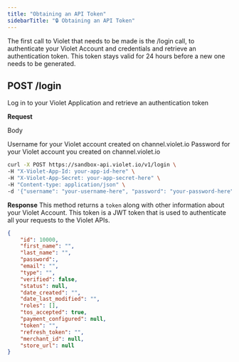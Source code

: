 ```yaml
---
title: "Obtaining an API Token"
sidebarTitle: "🔒 Obtaining an API Token"
---
```


The first call to Violet that needs to be made is the /login call, to authenticate your Violet Account and credentials and retrieve an authentication token. This token stays valid for 24 hours before a new one needs to be generated. 

## POST /login

Log in to your Violet Application and retrieve an authentication token

**Request**

Body

<ResponseField name="username">
Username for your Violet account created on channel.violet.io
</ResponseField>

<ResponseField name="password">
Password for your Violet account you created on channel.violet.io
</ResponseField>

```bash Curl
curl -X POST https://sandbox-api.violet.io/v1/login \
-H "X-Violet-App-Id: your-app-id-here" \
-H "X-Violet-App-Secret: your-app-secret-here" \
-H "Content-type: application/json" \
-d '{"username": "your-username-here", "password": "your-password-here"}'
```

**Response**
This method returns a `token` along with other information about your Violet Account. This token is a JWT token that is used to authenticate all your requests to the Violet APIs. 

```json JSON
{
    "id": 10000,
    "first_name": "",
    "last_name": "",
    "password":,
    "email": "",
    "type": "",
    "verified": false,
    "status": null,
    "date_created": "",
    "date_last_modified": "",
    "roles": [],
    "tos_accepted": true,
    "payment_configured": null,
    "token": "",
    "refresh_token": "",
    "merchant_id": null,
    "store_url": null
}
```


